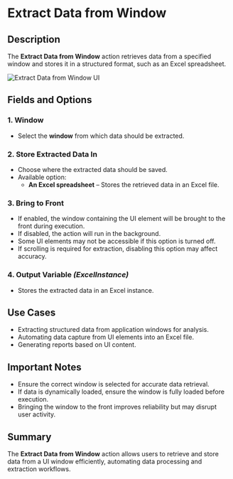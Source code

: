 # Extract Data from Window

## Description  

The **Extract Data from Window** action retrieves data from a specified window and stores it in a structured format, such as an Excel spreadsheet.

![Extract Data from Window UI](../../assets/ui-automation/extract-data-from-window.png)

## Fields and Options  

### **1. Window**   

- Select the **window** from which data should be extracted.

### **2. Store Extracted Data In**   

- Choose where the extracted data should be saved.  
- Available option:  
  - **An Excel spreadsheet** – Stores the retrieved data in an Excel file.

### **3. Bring to Front**  

- If enabled, the window containing the UI element will be brought to the front during execution.  
- If disabled, the action will run in the background.  
- Some UI elements may not be accessible if this option is turned off.  
- If scrolling is required for extraction, disabling this option may affect accuracy.

### **4. Output Variable** *(ExcelInstance)*  

- Stores the extracted data in an Excel instance.

## Use Cases  

- Extracting structured data from application windows for analysis.  
- Automating data capture from UI elements into an Excel file.  
- Generating reports based on UI content.

## Important Notes  

- Ensure the correct window is selected for accurate data retrieval.  
- If data is dynamically loaded, ensure the window is fully loaded before execution.  
- Bringing the window to the front improves reliability but may disrupt user activity.

## Summary  

The **Extract Data from Window** action allows users to retrieve and store data from a UI window efficiently, automating data processing and extraction workflows.